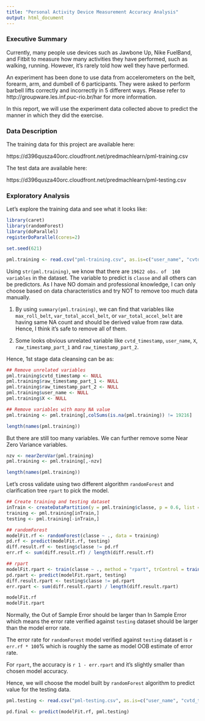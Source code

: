 ```yaml
---
title: "Personal Activity Device Measurement Accuracy Analysis"
output: html_document
---
```


### Executive Summary

Currently, many people use devices such as Jawbone Up, Nike FuelBand, and Fitbit to measure how many activities they have performed, such as walking, running.  However, it's rarely told how well they have performed.  

An experiment has been done to use data from accelerometers on the belt, forearm, arm, and dumbell of 6 participants.  They were asked to perform barbell lifts correctly and incorrectly in 5 different ways.  Please refer to http://groupware.les.inf.puc-rio.br/har for more information.  

In this report, we will use the experiment data collected above to predict the manner in which they did the exercise.  

### Data Description

The training data for this project are available here: 

https://d396qusza40orc.cloudfront.net/predmachlearn/pml-training.csv

The test data are available here: 

https://d396qusza40orc.cloudfront.net/predmachlearn/pml-testing.csv

### Exploratory Analysis

Let's explore the training data and see what it looks like:

```r
library(caret)
library(randomForest)
library(doParallel)
registerDoParallel(cores=2)

set.seed(621)
```

```r
pml.training <- read.csv("pml-training.csv", as.is=c("user_name", "cvtd_timestamp", "kurtosis_roll_belt", "kurtosis_picth_belt", "kurtosis_yaw_belt", "skewness_roll_belt", "skewness_roll_belt.1", "skewness_yaw_belt", "max_yaw_belt", "min_yaw_belt", "amplitude_yaw_belt", "kurtosis_roll_arm", "kurtosis_picth_arm", "kurtosis_yaw_arm", "skewness_roll_arm", "skewness_pitch_arm", "skewness_yaw_arm", "kurtosis_roll_dumbbell", "kurtosis_picth_dumbbell", "kurtosis_yaw_dumbbell", "skewness_roll_dumbbell", "skewness_pitch_dumbbell", "skewness_yaw_dumbbell", "max_yaw_dumbbell", "min_yaw_dumbbell"));
```

Using `str(pml.training)`, we know that there are `19622 obs. of  160 variables` in the dataset.  The variable to predict is `classe` and all others can be predictors.  As I have NO domain and professional knowledge, I can only choose based on data characteristics and try NOT to remove too much data manually.  

1. By using `summary(pml.training)`, we can find that variables like `max_roll_belt`, `var_total_accel_belt`, or `var_total_accel_belt` are having same NA count and should be derived value from raw data.  Hence, I think it's safe to remove all of them.  

2. Some looks obvious unrelated variable like `cvtd_timestamp`, `user_name`, `X`, `raw_timestamp_part_1` and `raw_timestamp_part_2`.  

Hence, 1st stage data cleansing can be as:  

```r
## Remove unrelated variables
pml.training$cvtd_timestamp <- NULL
pml.training$raw_timestamp_part_1 <- NULL
pml.training$raw_timestamp_part_2 <- NULL
pml.training$user_name <- NULL
pml.training$X <- NULL

## Remove variables with many NA value
pml.training <- pml.training[,colSums(is.na(pml.training)) != 19216]

length(names(pml.training))
```

But there are still too many variables.  We can further remove some Near Zero Variance variables.  

```r
nzv <- nearZeroVar(pml.training)
pml.training <- pml.training[,-nzv]

length(names(pml.training))
```

Let's cross validate using two different algorithm `randomForest` and clarification tree `rpart` to pick the model.  

```r
## Create training and testing dataset
inTrain <- createDataPartition(y = pml.training$classe, p = 0.6, list = F)
training <- pml.training[inTrain,]
testing <- pml.training[-inTrain,]

## randomForest
modelFit.rf <- randomForest(classe ~ ., data = training)
pd.rf <- predict(modelFit.rf, testing)
diff.result.rf <- testing$classe != pd.rf
err.rf <- sum(diff.result.rf) / length(diff.result.rf)

## rpart
modelFit.rpart <- train(classe ~ ., method = "rpart", trControl = trainControl(method = "cv"), data = training)
pd.rpart <- predict(modelFit.rpart, testing)
diff.result.rpart <- testing$classe != pd.rpart
err.rpart <- sum(diff.result.rpart) / length(diff.result.rpart)

modelFit.rf
modelFit.rpart
```

Normally, the Out of Sample Error should be larger than In Sample Error which means the error rate verified against `testing` dataset should be larger than the model error rate.  


The error rate for `randomForest` model verified against `testing` dataset is `r err.rf * 100`% which is roughly the same as model OOB estimate of error rate.  

For `rpart`, the accuracy is `r 1 - err.rpart` and it's slightly smaller than chosen model accuracy.

Hence, we will choose the model built by `randomForest` algorithm to predict value for the testing data.

```r
pml.testing <- read.csv("pml-testing.csv", as.is=c("user_name", "cvtd_timestamp", "kurtosis_roll_belt", "kurtosis_picth_belt", "kurtosis_yaw_belt", "skewness_roll_belt", "skewness_roll_belt.1", "skewness_yaw_belt", "max_yaw_belt", "min_yaw_belt", "amplitude_yaw_belt", "kurtosis_roll_arm", "kurtosis_picth_arm", "kurtosis_yaw_arm", "skewness_roll_arm", "skewness_pitch_arm", "skewness_yaw_arm", "kurtosis_roll_dumbbell", "kurtosis_picth_dumbbell", "kurtosis_yaw_dumbbell", "skewness_roll_dumbbell", "skewness_pitch_dumbbell", "skewness_yaw_dumbbell", "max_yaw_dumbbell", "min_yaw_dumbbell"));

pd.final <- predict(modelFit.rf, pml.testing)
```
